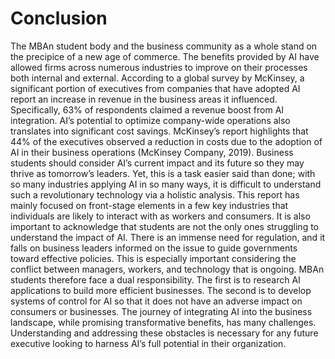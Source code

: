 # Conclusion

The MBAn student body and the business community as a whole stand on the precipice of a new age of commerce. The benefits provided by AI have allowed firms across numerous industries to improve on their processes both internal and external. According to a global survey by McKinsey, a significant portion of executives from companies that have adopted AI report an increase in revenue in the business areas it influenced. Specifically, 63% of respondents claimed a revenue boost from AI integration. AI's potential to optimize company-wide operations also translates into significant cost savings. McKinsey's report highlights that 44% of the executives observed a reduction in costs due to the adoption of AI in their business operations (McKinsey Company, 2019). Business students should consider AI’s current impact and its future so they may thrive as tomorrow’s leaders. Yet, this is a task easier said than done; with so many industries applying AI in so many ways, it is difficult to understand such a revolutionary technology via a holistic analysis. This report has mainly focused on front-stage elements in a few key industries that individuals are likely to interact with as workers and consumers. It is also important to acknowledge that students are not the only ones struggling to understand the impact of AI. There is an immense need for regulation, and it falls on business leaders informed on the issue to guide governments toward effective policies. This is especially important considering the conflict between managers, workers, and technology that is ongoing. MBAn students therefore face a dual responsibility. The first is to research AI applications to build more efficient businesses. The second is to develop systems of control for AI so that it does not have an adverse impact on consumers or businesses. The journey of integrating AI into the business landscape, while promising transformative benefits, has many challenges. Understanding and addressing these obstacles is necessary for any future executive looking to harness AI's full potential in their organization. 
